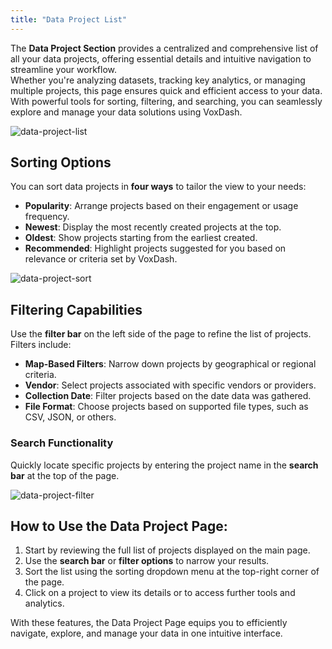 ```yaml
---
title: "Data Project List" 
---
```


The **Data Project Section** provides a centralized and comprehensive list of all your data projects, offering essential details and intuitive navigation to streamline your workflow.  
Whether you're analyzing datasets, tracking key analytics, or managing multiple projects, this page ensures quick and efficient access to your data. With powerful tools for sorting, filtering, and searching, you can seamlessly explore and manage your data solutions using VoxDash.

<Frame>
  <img src="/images/data-project-list.png" alt="data-project-list" style={{ borderRadius: '0.5rem' }} />
</Frame>

## **Sorting Options**  
You can sort data projects in **four ways** to tailor the view to your needs:

* **Popularity**: Arrange projects based on their engagement or usage frequency.  
* **Newest**: Display the most recently created projects at the top.  
* **Oldest**: Show projects starting from the earliest created.  
* **Recommended**: Highlight projects suggested for you based on relevance or criteria set by VoxDash.  

<Frame>
  <img src="/images/data-project-sort.png" alt="data-project-sort" style={{ borderRadius: '0.5rem' }} />
</Frame>

## **Filtering Capabilities**  
Use the **filter bar** on the left side of the page to refine the list of projects. Filters include:

* **Map-Based Filters**: Narrow down projects by geographical or regional criteria.  
* **Vendor**: Select projects associated with specific vendors or providers.  
* **Collection Date**: Filter projects based on the date data was gathered.  
* **File Format**: Choose projects based on supported file types, such as CSV, JSON, or others.

### **Search Functionality**  
Quickly locate specific projects by entering the project name in the **search bar** at the top of the page.

<Frame>
  <img src="/images/data-project-filter.png" alt="data-project-filter" style={{ borderRadius: '0.5rem' }} />
</Frame>

## **How to Use the Data Project Page:**

1. Start by reviewing the full list of projects displayed on the main page.  
2. Use the **search bar** or **filter options** to narrow your results.  
3. Sort the list using the sorting dropdown menu at the top-right corner of the page.  
4. Click on a project to view its details or to access further tools and analytics.

With these features, the Data Project Page equips you to efficiently navigate, explore, and manage your data in one intuitive interface.
